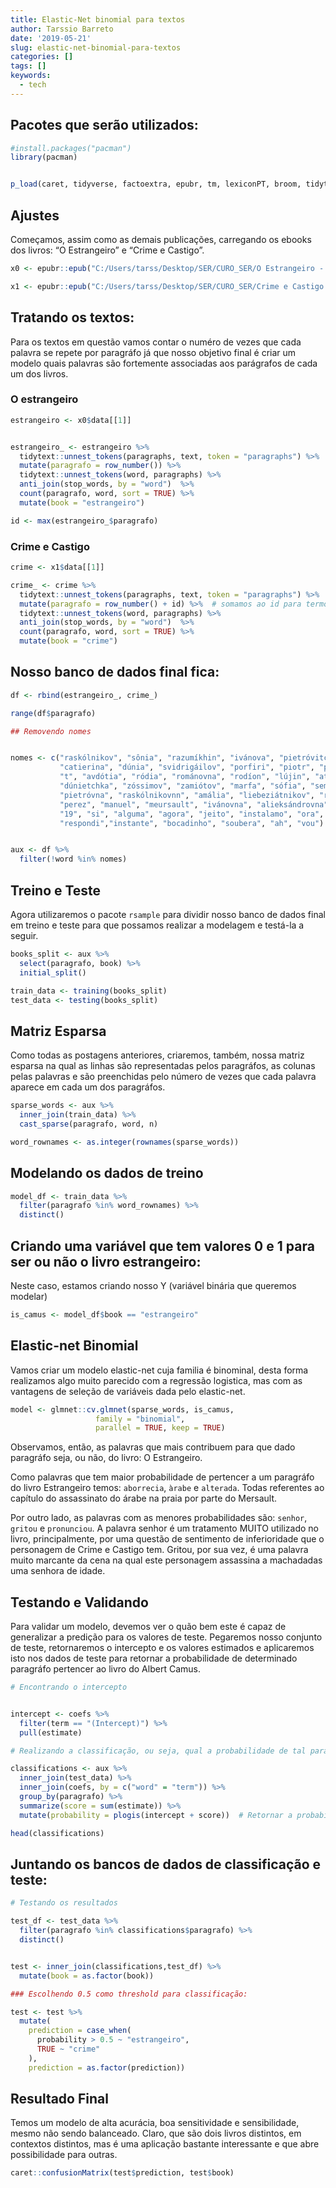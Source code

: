 ```yaml
---
title: Elastic-Net binomial para textos
author: Tarssio Barreto
date: '2019-05-21'
slug: elastic-net-binomial-para-textos
categories: []
tags: []
keywords:
  - tech
---
```


## Pacotes que serão utilizados: 

```r


#install.packages("pacman")
library(pacman)


p_load(caret, tidyverse, factoextra, epubr, tm, lexiconPT, broom, tidytext, widyr, irlba, rsample, glmnet)

``` 

## Ajustes

Começamos, assim como as demais publicações, carregando os ebooks dos livros: "O Estrangeiro" e "Crime e Castigo".


```r

x0 <- epubr::epub("C:/Users/tarss/Desktop/SER/CURO_SER/O Estrangeiro - Albert Camus.epub")

x1 <- epubr::epub("C:/Users/tarss/Desktop/SER/CURO_SER/Crime e Castigo - Fiódor Dostoiévski.epub")

```

## Tratando os textos:

Para os textos em questão vamos contar o numéro de vezes que cada palavra se repete por paragráfo já que nosso objetivo final é criar um modelo quais palavras são fortemente associadas aos parágrafos de cada um dos livros.

### O estrangeiro


```r

estrangeiro <- x0$data[[1]]


estrangeiro_ <- estrangeiro %>%
  tidytext::unnest_tokens(paragraphs, text, token = "paragraphs") %>% 
  mutate(paragrafo = row_number()) %>% 
  tidytext::unnest_tokens(word, paragraphs) %>% 
  anti_join(stop_words, by = "word")  %>% 
  count(paragrafo, word, sort = TRUE) %>% 
  mutate(book = "estrangeiro")

id <- max(estrangeiro_$paragrafo)

```

### Crime e Castigo

```r

crime <- x1$data[[1]]

crime_ <- crime %>%  
  tidytext::unnest_tokens(paragraphs, text, token = "paragraphs") %>% 
  mutate(paragrafo = row_number() + id) %>%  # somamos ao id para termos continuidade no id dos paragrafos
  tidytext::unnest_tokens(word, paragraphs) %>% 
  anti_join(stop_words, by = "word")  %>% 
  count(paragrafo, word, sort = TRUE) %>% 
  mutate(book = "crime") 

```

## Nosso banco de dados final fica: 

```r

df <- rbind(estrangeiro_, crime_) 

range(df$paragrafo)

## Removendo nomes


nomes <- c("raskólnikov", "sônia", "razumíkhin", "ivánova", "pietróvitch", "n", 
           "catierina", "dúnia", "svidrigáilov", "porfiri", "piotr", "pulkhéria", 
           "t", "avdótia", "ródia", "románovna", "rodíon", "lújin", "atieksándrovna",
           "dúnietchka", "zóssimov", "zamiótov", "marfa", "sófia", "semeónovna",                "nastácia",
           "pietróvna", "raskólnikovnn", "amália", "liebeziátnikov", "raimundo",                 "masson", "u", 
           "perez", "manuel", "meursault", "ivánovna", "alieksándrovna", "lisavieta",             "ei", "capítulo",
           "19", "si", "alguma", "agora", "jeito", "instalamo", "ora", "algum", "há",            "ainda", "descemos", 
           "respondi","instante", "bocadinho", "soubera", "ah", "vou")


aux <- df %>%
  filter(!word %in% nomes) 

```

## Treino e Teste

Agora utilizaremos o pacote `rsample` para dividir nosso banco de dados final em treino e teste para que possamos realizar a modelagem e testá-la a seguir.


```r

books_split <- aux %>%
  select(paragrafo, book) %>%
  initial_split()

train_data <- training(books_split)
test_data <- testing(books_split)

```

## Matriz Esparsa

Como todas as postagens anteriores, criaremos, também, nossa matriz esparsa na qual as linhas são representadas pelos paragráfos, as colunas pelas palavras e são preenchidas pelo número de vezes que cada palavra aparece em cada um dos paragráfos.


```r

sparse_words <- aux %>%
  inner_join(train_data) %>%
  cast_sparse(paragrafo, word, n)

word_rownames <- as.integer(rownames(sparse_words))

```


## Modelando os dados de treino

```r

model_df <- train_data %>% 
  filter(paragrafo %in% word_rownames) %>% 
  distinct()

```


##  Criando uma variável que tem valores 0 e 1 para ser ou não o livro estrangeiro: 

Neste caso, estamos criando nosso Y (variável binária que queremos modelar)

```r

is_camus <- model_df$book == "estrangeiro"

```

## Elastic-net Binomial

Vamos criar um modelo elastic-net cuja familia é binominal, desta forma realizamos algo muito parecido com a regressão logistica, mas com as vantagens de seleção de variáveis dada pelo elastic-net.


```r

model <- glmnet::cv.glmnet(sparse_words, is_camus,
                   family = "binomial",
                   parallel = TRUE, keep = TRUE)
```

Observamos, então, as palavras que mais contribuem para que dado paragráfo seja, ou não, do livro: O Estrangeiro.

Como palavras que tem maior probabilidade de pertencer a um paragráfo do livro Estrangeiro temos: `aborrecia`, `àrabe` e `alterada`. Todas referentes ao capítulo do assassinato do árabe na praia por parte do Mersault. 

Por outro lado, as palavras com as menores probabilidades são: `senhor`, `gritou` e `pronunciou`. A palavra senhor é um tratamento MUITO utilizado no livro, principalmente, por uma questão de sentimento de inferioridade que o personagem de Crime e Castigo tem. Gritou, por sua vez, é uma palavra muito marcante da cena na qual este personagem assassina a machadadas uma senhora de idade.

## Testando e Validando

Para validar um modelo, devemos ver o quão bem este é capaz de generalizar a predição para os valores de teste. Pegaremos nosso conjunto de teste, retornaremos o intercepto e os valores estimados e aplicaremos isto nos dados de teste para retornar a probabilidade de determinado paragráfo pertencer ao livro do Albert Camus.

```r

# Encontrando o intercepto


intercept <- coefs %>%
  filter(term == "(Intercept)") %>%
  pull(estimate)

# Realizando a classificação, ou seja, qual a probabilidade de tal paragráfo, do grupo de teste, ser do livro "O Estrangeiro"

classifications <- aux %>%
  inner_join(test_data) %>%
  inner_join(coefs, by = c("word" = "term")) %>%
  group_by(paragrafo) %>%
  summarize(score = sum(estimate)) %>%
  mutate(probability = plogis(intercept + score))  # Retornar a probabilidade 

head(classifications)

```

## Juntando os bancos de dados de classificação e teste:


```r

# Testando os resultados

test_df <- test_data %>% 
  filter(paragrafo %in% classifications$paragrafo) %>% 
  distinct()


test <- inner_join(classifications,test_df) %>% 
  mutate(book = as.factor(book))

### Escolhendo 0.5 como threshold para classificação:

test <- test %>%
  mutate(
    prediction = case_when(
      probability > 0.5 ~ "estrangeiro",
      TRUE ~ "crime"
    ),
    prediction = as.factor(prediction))


```

## Resultado Final

Temos um modelo de alta acurácia, boa sensitividade e sensibilidade, mesmo não sendo balanceado. Claro, que são dois livros distintos, em contextos distintos, mas é uma aplicação bastante interessante e que abre possibilidade para outras.

```r

caret::confusionMatrix(test$prediction, test$book)

```